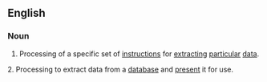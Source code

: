 ==English==

===Noun===
{{en-noun|sg=[[query]] [[processing]]|-}}

# {{computers}} Processing of a specific set of [[instructions]] for [[extract]]ing [[particular]] [[data]].
2. {{computers}} Processing to extract data from a [[database]] and [[present]] it for use.